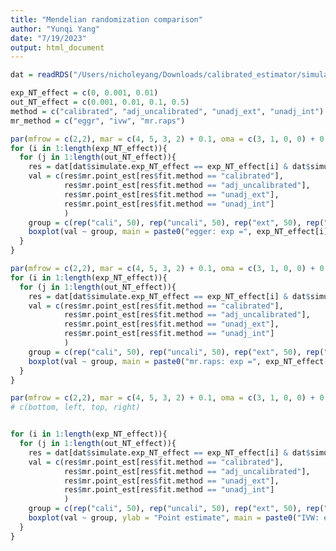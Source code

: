 ```yaml
---
title: "Mendelian randomization comparison"
author: "Yunqi Yang"
date: "7/19/2023"
output: html_document
---
```


```r
dat = readRDS("/Users/nicholeyang/Downloads/calibrated_estimator/simulation/mr_comparison.rds")
```

```r
exp_NT_effect = c(0, 0.001, 0.01)
out_NT_effect = c(0.001, 0.01, 0.1, 0.5)
method = c("calibrated", "adj_uncalibrated", "unadj_ext", "unadj_int")
mr_method = c("eggr", "ivw", "mr.raps")

```

```r
par(mfrow = c(2,2), mar = c(4, 5, 3, 2) + 0.1, oma = c(3, 1, 0, 0) + 0.1)
for (i in 1:length(exp_NT_effect)){
  for (j in 1:length(out_NT_effect)){
    res = dat[dat$simulate.exp_NT_effect == exp_NT_effect[i] & dat$simulate.out_NT_effect == out_NT_effect[j] & dat$mr.mr_method == "eggr", ]
    val = c(res$mr.point_est[res$fit.method == "calibrated"], 
            res$mr.point_est[res$fit.method == "adj_uncalibrated"],
            res$mr.point_est[res$fit.method == "unadj_ext"],
            res$mr.point_est[res$fit.method == "unadj_int"]
            )
    group = c(rep("cali", 50), rep("uncali", 50), rep("ext", 50), rep("int", 50))
    boxplot(val ~ group, main = paste0("egger: exp =", exp_NT_effect[i], "; out =", out_NT_effect[j]))
  }
}
```

```r
par(mfrow = c(2,2), mar = c(4, 5, 3, 2) + 0.1, oma = c(3, 1, 0, 0) + 0.1)
for (i in 1:length(exp_NT_effect)){
  for (j in 1:length(out_NT_effect)){
    res = dat[dat$simulate.exp_NT_effect == exp_NT_effect[i] & dat$simulate.out_NT_effect == out_NT_effect[j] & dat$mr.mr_method == "mr.raps", ]
    val = c(res$mr.point_est[res$fit.method == "calibrated"], 
            res$mr.point_est[res$fit.method == "adj_uncalibrated"],
            res$mr.point_est[res$fit.method == "unadj_ext"],
            res$mr.point_est[res$fit.method == "unadj_int"]
            )
    group = c(rep("cali", 50), rep("uncali", 50), rep("ext", 50), rep("int", 50))
    boxplot(val ~ group, main = paste0("mr.raps: exp =", exp_NT_effect[i], "; out =", out_NT_effect[j]))
  }
}
```

```r
par(mfrow = c(2,2), mar = c(4, 5, 3, 2) + 0.1, oma = c(3, 1, 0, 0) + 0.1)
# c(bottom, left, top, right)


for (i in 1:length(exp_NT_effect)){
  for (j in 1:length(out_NT_effect)){
    res = dat[dat$simulate.exp_NT_effect == exp_NT_effect[i] & dat$simulate.out_NT_effect == out_NT_effect[j] & dat$mr.mr_method == "ivw", ]
    val = c(res$mr.point_est[res$fit.method == "calibrated"], 
            res$mr.point_est[res$fit.method == "adj_uncalibrated"],
            res$mr.point_est[res$fit.method == "unadj_ext"],
            res$mr.point_est[res$fit.method == "unadj_int"]
            )
    group = c(rep("cali", 50), rep("uncali", 50), rep("ext", 50), rep("int", 50))
    boxplot(val ~ group, ylab = "Point estimate", main = paste0("IVW: exp =", exp_NT_effect[i], "; out =", out_NT_effect[j]))
  }
}


```


